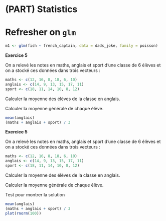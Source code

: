 # (PART) Statistics {-}

# Refresher on `glm`


```r
m1 <- glm(fish ~ french_captain, data = dads_joke, family = poisson)
```


**Exercice 5**

On a relevé les notes en maths, anglais et sport d'une classe de 6 élèves et on a stocké ces données dans trois vecteurs :

```r
maths <- c(12, 16, 8, 18, 6, 10)
anglais <- c(14, 9, 13, 15, 17, 11)
sport <- c(18, 11, 14, 10, 8, 12)
```

Calculer la moyenne des élèves de la classe en anglais.

Calculer la moyenne générale de chaque élève.


```r
mean(anglais)
(maths + anglais + sport) / 3
```

**Exercice 5**

On a relevé les notes en maths, anglais et sport d'une classe de 6 élèves et on a stocké ces données dans trois vecteurs :

```r
maths <- c(12, 16, 8, 18, 6, 10)
anglais <- c(14, 9, 13, 15, 17, 11)
sport <- c(18, 11, 14, 10, 8, 12)
```

Calculer la moyenne des élèves de la classe en anglais.

Calculer la moyenne générale de chaque élève.

<div class = "exer">

Test pour montrer la solution
```r
mean(anglais)
(maths + anglais + sport) / 3
plot(rnorm(100))
```
</div>